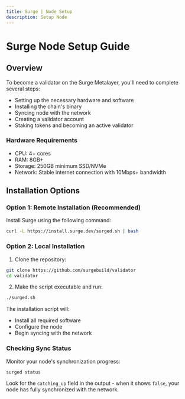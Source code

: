 ```yaml
---
title: Surge | Node Setup
description: Setup Node
---
```


# Surge Node Setup Guide

## Overview

To become a validator on the Surge Metalayer, you'll need to complete several steps:

- Setting up the necessary hardware and software
- Installing the chain's binary
- Syncing node with the network
- Creating a validator account
- Staking tokens and becoming an active validator

### Hardware Requirements

- CPU: 4+ cores
- RAM: 8GB+
- Storage: 250GB minimum SSD/NVMe
- Network: Stable internet connection with 10Mbps+ bandwidth

## Installation Options

### Option 1: Remote Installation (Recommended)

Install Surge using the following command:

```bash
curl -L https://install.surge.dev/surged.sh | bash
```

### Option 2: Local Installation

1. Clone the repository:

```bash
git clone https://github.com/surgebuild/validator
cd validator
```

2. Make the script executable and run:

```bash
./surged.sh
```

The installation script will:

- Install all required software
- Configure the node
- Begin syncing with the network

### Checking Sync Status

Monitor your node's synchronization progress:

```bash
surged status
```

Look for the `catching_up` field in the output - when it shows `false`, your node has fully synchronized with the network.
